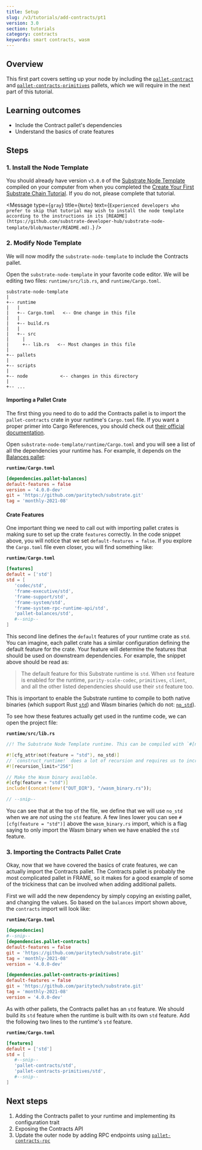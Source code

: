 ```yaml
---
title: Setup
slug: /v3/tutorials/add-contracts/pt1
version: 3.0 
section: tutorials
category: contracts
keywords: smart contracts, wasm
---
```


## Overview

This first part covers setting up your node by including the 
[`pallet-contract`](https://substrate.dev/rustdocs/latest/pallet_contracts/index.html) 
and [`pallet-contracts-primitives`](https://substrate.dev/rustdocs/latest/pallet_contracts_primitives/index.html) pallets, 
which we will require in the next part of this tutorial.

## Learning outcomes
- Include the Contract pallet's dependencies
- Understand the basics of crate features

## Steps 

### 1. Install the Node Template

You should already have version `v3.0.0` of the
[Substrate Node Template](https://github.com/substrate-developer-hub/substrate-node-template)
compiled on your computer from when you completed the
[Create Your First Substrate Chain Tutorial](../../tutorials/create-your-first-substrate-chain/).
If you do not, please complete that tutorial.

<Message
  type={`gray`}
  title={`Note`}
  text={`Experienced developers who prefer to skip that tutorial may wish to install the node template
  according to the instructions in its [README](https://github.com/substrate-developer-hub/substrate-node-template/blob/master/README.md).`}
/>

### 2. Modify Node Template

We will now modify the `substrate-node-template` to include the Contracts pallet.

Open the `substrate-node-template` in your favorite code editor. We will be editing two files:
`runtime/src/lib.rs`, and `runtime/Cargo.toml`.

```
substrate-node-template
|
+-- runtime
|   |
|   +-- Cargo.toml   <-- One change in this file
|   |
|   +-- build.rs
|   |
|   +-- src
|     |
|     +-- lib.rs   <-- Most changes in this file
|
+-- pallets
|
+-- scripts
|
+-- node            <-- changes in this directory
|
+-- ...
```
#### Importing a Pallet Crate

The first thing you need to do to add the Contracts pallet is to import the `pallet-contracts` crate
in your runtime's `Cargo.toml` file. If you want a proper primer into Cargo References, you should
check out [their official documentation](https://doc.rust-lang.org/cargo/reference/index.html).

Open `substrate-node-template/runtime/Cargo.toml` and you will see a list of all the dependencies
your runtime has. For example, it depends on the
[Balances pallet](https://substrate.dev/rustdocs/latest/pallet_balances/):

**`runtime/Cargo.toml`**

```TOML
[dependencies.pallet-balances]
default-features = false
version = '4.0.0-dev'
git = 'https://github.com/paritytech/substrate.git'
tag = 'monthly-2021-08'
```

#### Crate Features

One important thing we need to call out with importing pallet crates is making sure to set up the
crate `features` correctly. In the code snippet above, you will notice that we set
`default-features = false`. If you explore the `Cargo.toml` file even closer, you will find
something like:

**`runtime/Cargo.toml`**

```TOML
[features]
default = ['std']
std = [
   'codec/std',
   'frame-executive/std',
   'frame-support/std',
   'frame-system/std',
   'frame-system-rpc-runtime-api/std',
   'pallet-balances/std',
   #--snip--
]
```

This second line defines the `default` features of your runtime crate as `std`. You can imagine,
each pallet crate has a similar configuration defining the default feature for the crate. Your
feature will determine the features that should be used on downstream dependencies. For example, the
snippet above should be read as:

> The default feature for this Substrate runtime is `std`. When `std` feature is enabled for the
> runtime, `parity-scale-codec`, `primitives`, `client`, and all the other listed dependencies
> should use their `std` feature too.

This is important to enable the Substrate runtime to compile to both native binaries (which support
Rust [`std`](https://doc.rust-lang.org/std/)) and Wasm binaries (which do not:
[`no_std`](https://rust-embedded.github.io/book/intro/no-std.html)).

To see how these features actually get used in the runtime code, we can open the project file:

**`runtime/src/lib.rs`**

```rust
//! The Substrate Node Template runtime. This can be compiled with `#[no_std]`, ready for Wasm.

#![cfg_attr(not(feature = "std"), no_std)]
// `construct_runtime!` does a lot of recursion and requires us to increase the limit to 256.
#![recursion_limit="256"]

// Make the Wasm binary available.
#[cfg(feature = "std")]
include!(concat!(env!("OUT_DIR"), "/wasm_binary.rs"));

// --snip--
```

You can see that at the top of the file, we define that we will use `no_std` when we are _not_ using
the `std` feature. A few lines lower you can see `#[cfg(feature = "std")]` above the
`wasm_binary.rs` import, which is a flag saying to only import the Wasm binary when we have enabled
the `std` feature.

### 3. Importing the Contracts Pallet Crate

Okay, now that we have covered the basics of crate features, we can actually import the Contracts
pallet. The Contracts pallet is probably the most complicated pallet in FRAME, so it makes for a
good example of some of the trickiness that can be involved when adding additional pallets.

First we will add the new dependency by simply copying an existing pallet, and changing the values.
So based on the `balances` import shown above, the `contracts` import will look like:

**`runtime/Cargo.toml`**

```TOML
[dependencies]
#--snip--
[dependencies.pallet-contracts]
default-features = false
git = 'https://github.com/paritytech/substrate.git'
tag = 'monthly-2021-08'
version = '4.0.0-dev'

[dependencies.pallet-contracts-primitives]
default-features = false
git = 'https://github.com/paritytech/substrate.git'
tag = 'monthly-2021-08'
version = '4.0.0-dev'
```

As with other pallets, the Contracts pallet has an `std` feature. We should build its `std` feature
when the runtime is built with its own `std` feature. Add the following two lines to the runtime's
`std` feature.

**`runtime/Cargo.toml`**

```TOML
[features]
default = ['std']
std = [
   #--snip--
   'pallet-contracts/std',
   'pallet-contracts-primitives/std',
   #--snip--
]
```

## Next steps
1. Adding the Contracts pallet to your runtime and implementing its configuration trait 
2. Exposing the Contracts API
3. Update the outer node by adding RPC endpoints using [`pallet-contracts-rpc`](https://substrate.dev/rustdocs/latest/pallet_contracts_rpc/index.html)
 
